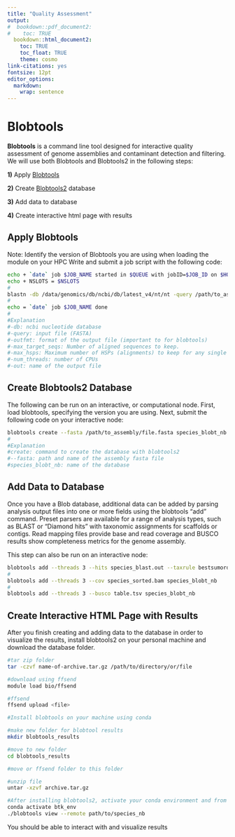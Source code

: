```yaml
---
title: "Quality Assessment"
output:
#  bookdown::pdf_document2:
#    toc: TRUE
  bookdown::html_document2: 
    toc: TRUE
    toc_float: TRUE
    theme: cosmo
link-citations: yes
fontsize: 12pt
editor_options: 
  markdown: 
    wrap: sentence
---
```



# Blobtools

**Blobtools** is a command line tool designed for interactive quality assessment of genome assemblies and contaminant detection and filtering. We will use both Blobtools and Blobtools2 in the following steps:

**1)** Apply [Blobtools](https://github.com/DRL/blobtools) 

**2)** Create [Blobtools2](https://github.com/blobtoolkit/blobtoolkit) database

**3)** Add data to database

**4)** Create interactive html page with results

## Apply Blobtools
Note: Identify the version of Blobtools you are using when loading the module on your HPC
Write and submit a job script with the following code:

```Bash
echo + `date` job $JOB_NAME started in $QUEUE with jobID=$JOB_ID on $HOSTNAME
echo + NSLOTS = $NSLOTS
#
blastn -db /data/genomics/db/ncbi/db/latest_v4/nt/nt -query /path/to_assembly/file.fasta -outfmt "6 qseqid staxids bitscore std" -max_target_seqs 20 -max_hsps 1 -evalue 1e-20 -num_threads $NSLOTS -out clouded_leopard_blast.out
#
echo = `date` job $JOB_NAME done
#
#Explanation
#-db: ncbi nucleotide database
#-query: input file (FASTA)
#-outfmt: format of the output file (important to for blobtools) 
#-max_target_seqs: Number of aligned sequences to keep.
#-max_hsps: Maximum number of HSPs (alignments) to keep for any single query-subject pair.
#-num_threads: number of CPUs
#-out: name of the output file
```
## Create Blobtools2 Database
The following can be run on an interactive, or computational node. First, load blobtools, specifying the version you are using. Next, submit the following code on your interactive node:
```Bash
blobtools create --fasta /path/to_assembly/file.fasta species_blobt_nb
#
#Explanation
#create: command to create the database with blobtools2
#--fasta: path and name of the assembly fasta file
#species_blobt_nb: name of the database
```

## Add Data to Database
Once you have a Blob database, additional data can be added by parsing analysis output files into one or more fields using the blobtools "add" command. Preset parsers are available for a range of analysis types, such as BLAST or "Diamond hits" with taxonomic assignments for scaffolds or contigs. Read mapping files provide base and read coverage and BUSCO results show completeness metrics for the genome assembly.

This step can also be run on an interactive node:
```Bash
blobtools add --threads 3 --hits species_blast.out --taxrule bestsumorder --taxdump /path/to/taxdump/folder species_blobt_nb 
#
blobtools add --threads 3 --cov species_sorted.bam species_blobt_nb 
#
blobtools add --threads 3 --busco table.tsv species_blobt_nb
```

## Create Interactive HTML Page with Results
After you finish creating and adding data to the database in order to visualize the results, install blobtools2 on your personal machine and download the database folder. 

```Bash
#tar zip folder
tar -czvf name-of-archive.tar.gz /path/to/directory/or/file

#download using ffsend
module load bio/ffsend

#ffsend
ffsend upload <file>

#Install blobtools on your machine using conda

#make new folder for blobtool results
mkdir blobtools_results

#move to new folder
cd blobtools_results

#move or ffsend folder to this folder

#unzip file
untar -xzvf archive.tar.gz

#After installing blobtools2, activate your conda environment and from the program folder by running the following command on your database folder:
conda activate btk_env
./blobtools view --remote path/to/species_nb
```

You should be able to interact with and visualize results

